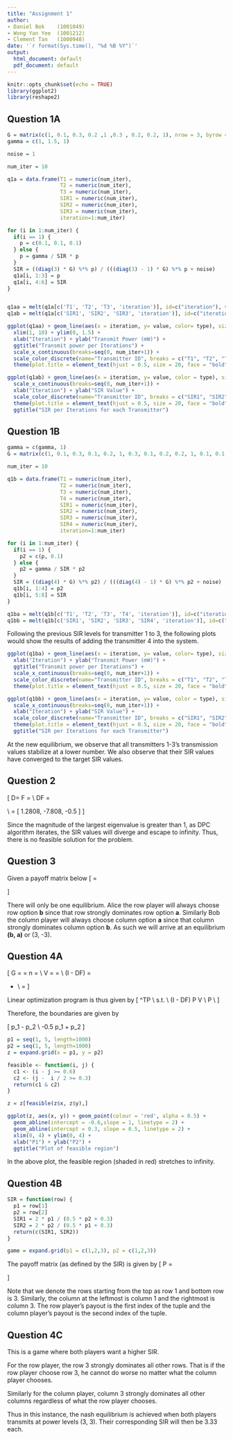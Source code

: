 ---
title: "Assignment 1"
author:
- Daniel Bok    (1001049)
- Wong Yan Yee  (1001212)
- Clement Tan   (1000948)
date: '`r format(Sys.time(), "%d %B %Y")`'
output:
  html_document: default
  pdf_document: default
---

```{r setup, include=FALSE}
knitr::opts_chunk$set(echo = TRUE)
library(ggplot2)
library(reshape2)
```

## Question 1A

```{r, echo=FALSE}
G = matrix(c(1, 0.1, 0.3, 0.2 ,1 ,0.3 , 0.2, 0.2, 1), nrow = 3, byrow = TRUE)
gamma = c(1, 1.5, 1)

noise = 1

num_iter = 10

q1a = data.frame(T1 = numeric(num_iter), 
                 T2 = numeric(num_iter), 
                 T3 = numeric(num_iter), 
                 SIR1 = numeric(num_iter), 
                 SIR2 = numeric(num_iter), 
                 SIR3 = numeric(num_iter), 
                 iteration=1:num_iter)

for (i in 1:num_iter) {
  if(i == 1) {
    p = c(0.1, 0.1, 0.1)  
  } else {
    p = gamma / SIR * p
  }
  SIR = ((diag(3) * G) %*% p) / (((diag(3) - 1) * G) %*% p + noise)
  q1a[i, 1:3] = p
  q1a[i, 4:6] = SIR
}


q1aa = melt(q1a[c('T1', 'T2', 'T3', 'iteration')], id=c("iteration"), variable.name = "type")
q1ab = melt(q1a[c('SIR1', 'SIR2', 'SIR3', 'iteration')], id=c("iteration"), variable.name = "type")
```

```{r, echo=FALSE, message=FALSE}
ggplot(q1aa) + geom_line(aes(x = iteration, y= value, color= type), size=1) + 
  xlim(1, 10) + ylim(0, 1.5) + 
  xlab("Iteration") + ylab("Transmit Power (mW)") + 
  ggtitle("Transmit power per Iterations") + 
  scale_x_continuous(breaks=seq(0, num_iter+1)) +
  scale_color_discrete(name="Transmitter ID", breaks = c("T1", "T2", "T3"), labels=c("1", "2", "3")) +
  theme(plot.title = element_text(hjust = 0.5, size = 20, face = "bold"))
```

```{r, echo=FALSE}
ggplot(q1ab) + geom_line(aes(x = iteration, y= value, color = type), size = 1) + 
  scale_x_continuous(breaks=seq(0, num_iter+1)) + 
  xlab("Iteration") + ylab("SIR Value") +
  scale_color_discrete(name="Transmitter ID", breaks = c("SIR1", "SIR2", "SIR3"), labels=c("1", "2", "3")) +
  theme(plot.title = element_text(hjust = 0.5, size = 20, face = "bold")) + 
  ggtitle("SIR per Iterations for each Transmitter")
```

## Question 1B

```{r, echo=FALSE}
gamma = c(gamma, 1)
G = matrix(c(1, 0.1, 0.3, 0.1, 0.2, 1, 0.3, 0.1, 0.2, 0.2, 1, 0.1, 0.1, 0.1, 0.1, 1), nrow = 4, byrow = T)

num_iter = 10

q1b = data.frame(T1 = numeric(num_iter), 
                 T2 = numeric(num_iter), 
                 T3 = numeric(num_iter), 
                 T4 = numeric(num_iter),
                 SIR1 = numeric(num_iter), 
                 SIR2 = numeric(num_iter), 
                 SIR3 = numeric(num_iter),
                 SIR4 = numeric(num_iter),
                 iteration=1:num_iter)

for (i in 1:num_iter) {
  if(i == 1) {
    p2 = c(p, 0.1)  
  } else {
    p2 = gamma / SIR * p2
  }
  SIR = ((diag(4) * G) %*% p2) / (((diag(4) - 1) * G) %*% p2 + noise)
  q1b[i, 1:4] = p2
  q1b[i, 5:8] = SIR
}

q1ba = melt(q1b[c('T1', 'T2', 'T3', 'T4', 'iteration')], id=c("iteration"), variable.name = "type")
q1bb = melt(q1b[c('SIR1', 'SIR2', 'SIR3', 'SIR4', 'iteration')], id=c("iteration"), variable.name = "type")
```

Following the previous SIR levels for transmitter 1 to 3, the following plots would show the results of adding the transmitter 4 into the system.

```{r, echo=FALSE}
ggplot(q1ba) + geom_line(aes(x = iteration, y= value, color= type), size=1) + 
  xlab("Iteration") + ylab("Transmit Power (mW)") + 
  ggtitle("Transmit power per Iterations") + 
  scale_x_continuous(breaks=seq(0, num_iter+1)) +
  scale_color_discrete(name="Transmitter ID", breaks = c("T1", "T2", "T3", "T4"), labels=c("1", "2", "3", "4")) +
  theme(plot.title = element_text(hjust = 0.5, size = 20, face = "bold"))
```

```{r, echo=FALSE}
ggplot(q1bb) + geom_line(aes(x = iteration, y= value, color = type), size = 1) + 
  scale_x_continuous(breaks=seq(0, num_iter+1)) + 
  xlab("Iteration") + ylab("SIR Value") +
  scale_color_discrete(name="Transmitter ID", breaks = c("SIR1", "SIR2", "SIR3", "SIR4"), labels=c("1", "2", "3", "4")) +
  theme(plot.title = element_text(hjust = 0.5, size = 20, face = "bold")) + 
  ggtitle("SIR per Iterations for each Transmitter")
```

At the new equilibrium, we observe that all transmitters 1-3's transmission values stabilize at a lower number. We also observe that their SIR values have converged to the target SIR values.

## Question 2

\[
D=
  \begin{bmatrix}
    1 & 0 & 0 \\
    0 & 2 & 0 \\
    0 & 0 & 1
  \end{bmatrix}
F = 
  \begin{bmatrix}
    0 & 0.5 & 0.5 \\
    0.5 & 0 & 0.5 \\
    0.5 & 0.5 & 0
  \end{bmatrix} \\
DF = 
  \begin{bmatrix}
    0 & 0.5 & 0.5 \\
    1 & 0 & 1 \\
    0.5 & 0.5 & 0
  \end{bmatrix} \\
\text{eigenvalues, } \lambda = [ 1.2808, -7.808, -0.5 ]
\]

Since the magnitude of the largest eigenvalue is greater than 1, as DPC algorithm iterates, the SIR values will diverge and escape to infinity. Thus, there is no feasible solution for the problem.

## Question 3

Given a payoff matrix below
\[
\mathbb{P} = 
  \begin{vmatrix}
    2, -2 & 3, -3 \\
    3, -3 & 4, -4
  \end{vmatrix}
\]

There will only be one equilibrium. Alice the row player will always choose row option **b** since that row strongly dominates row option **a**. Similarly Bob the column player will always choose column option **a** since that column strongly dominates column option **b**. As such we will arrive at an equilibrium **(b, a)** or (3, -3).

## Question 4A

\[
G = 
  \begin{bmatrix}
  2 & 0.5 \\
  0.5 & 2
  \end{bmatrix}
\quad
\gamma = 
  \begin{bmatrix}
  4 \\ 2
  \end{bmatrix}
\quad
n = 
  \begin{bmatrix}
  0.3 \\ 0.3
  \end{bmatrix}
\\
V = 
  \begin{bmatrix}
  \frac{4 \cdot 0.3}{2}  \\ 
  \frac{2 \cdot 0.3}{2}
  \end{bmatrix}
  =
  \begin{bmatrix}
  0.6  \\ 0.3
  \end{bmatrix}
\\
(I - DF) = 
  \begin{bmatrix}
  1  & 0 \\
  0 & 1
  \end{bmatrix}
  -
  \begin{bmatrix}
  4 & 0 \\ 
  0 & 2
  \end{bmatrix}
  \begin{bmatrix}
  0 & \frac{0.5}{2} \\
  \frac{0.5}{2} & 0
  \end{bmatrix} \\
  =
  \begin{bmatrix}
  1 & -1 \\
  -0.5 & 1
  \end{bmatrix}
\]

Linear optimization program is thus given by
\[
\min \mathbf{1}^TP \\
s.t. \\
(I - DF) P \geq V \\
P \geq \mathbf{0}
\\
\]

Therefore, the boundaries are given by

\[
p_1 - p_2 \geq 0.6 \\
-0.5 p_1 + p_2 \geq 0.3
\]

```{r, echo=FALSE, warning=FALSE}
p1 = seq(1, 5, length=1000)
p2 = seq(1, 5, length=1000)
z = expand.grid(x = p1, y = p2)

feasible <- function(i, j) {
  c1 <- (i - j >= 0.6)
  c2 <- (j -  i / 2 >= 0.3)
  return(c1 & c2)
}

z = z[feasible(z$x, z$y),]

ggplot(z, aes(x, y)) + geom_point(colour = 'red', alpha = 0.5) + 
  geom_abline(intercept = -0.6,slope = 1, linetype = 2) +  
  geom_abline(intercept = 0.3, slope = 0.5, linetype = 2) + 
  xlim(0, 4) + ylim(0, 4) + 
  xlab("P1") + ylab("P2") +
  ggtitle("Plot of feasible region")
```

In the above plot, the feasible region (shaded in red) stretches to infinity.

## Question 4B

```{r, echo=FALSE, eval=FALSE}
SIR = function(row) {
  p1 = row[1]
  p2 = row[2]
  SIR1 = 2 * p1 / (0.5 * p2 + 0.3)
  SIR2 = 2 * p2 / (0.5 * p1 + 0.3)
  return(c(SIR1, SIR2))
}

game = expand.grid(p1 = c(1,2,3), p2 = c(1,2,3))
```

The payoff matrix (as defined by the SIR) is given by 
\[
P = 
  \begin{bmatrix}
  2.5, 2.5  & 1.54, 5     & 1.11, 7.5 \\
  5, 1.54   & 3.08, 3.08  & 2.22, 4.62 \\
  7.5, 1.11 & 4.62, 2.22  & 3.33, 3.33
  \end{bmatrix}
\]

Note that we denote the rows starting from the top as row 1 and bottom row is 3. Similarly, the column at the leftmost is column 1 and the rightmost is column 3. The row player's payout is the first index of the tuple and the column player's payout is the second index of the tuple.

## Question 4C

This is a game where both players want a higher SIR.

For the row player, the row 3 strongly dominates all other rows. That is if the row player choose row 3, he cannot do worse no matter what the column player chooses.

Similarly for the column player, column 3 strongly dominates all other columns regardless of what the row player chooses.

Thus in this instance, the nash equilibrium is achieved when both players transmits at power levels (3, 3). Their corresponding SIR will then be 3.33 each. 

